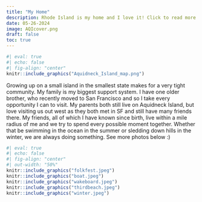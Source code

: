 ```yaml
---
title: "My Home"
description: Rhode Island is my home and I love it! Click to read more :)
date: 05-26-2024
image: AQIcover.png
draft: false
toc: true
---
```


```r
#| eval: true
#| echo: false
#| fig-align: "center"
knitr::include_graphics("Aquidneck_Island_map.png")
```

Growing up on a small island in the smallest state makes for a very tight community. My family is my biggest support system. I have one older brother, who recently moved to San Francisco and so I take every opportunity I can to visit. My parents both still live on Aquidneck Island, but love visiting us out west as they both met in SF and still have many friends there. My friends, all of which I have known since birth, live within a mile radius of me and we try to spend every possible moment together. Whether that be swimming in the ocean in the summer or sledding down hills in the winter, we are always doing something. See more photos below :)

```r
#| eval: true
#| echo: false
#| fig-align: "center"
#| out-width: "50%"
knitr::include_graphics("folkfest.jpeg")
knitr::include_graphics("boat.jpeg")
knitr::include_graphics("wakeboard.jpeg")
knitr::include_graphics("thirdbeach.jpeg")
knitr::include_graphics("winter.jpeg")
```